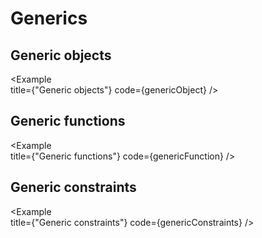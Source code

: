 
# Generics

## Generic objects

<Example   
  title={"Generic objects"}
  code={genericObject}
/>

## Generic functions

<Example   
  title={"Generic functions"}
  code={genericFunction}
/>

## Generic constraints

<Example   
  title={"Generic constraints"}
  code={genericConstraints}
/>
